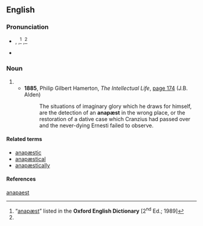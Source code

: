 ==English==
{{wikipedia}}

===Pronunciation===
* {{a|RP}} {{enPR|ăʹnəpĕst|ăʹnəpēst}}, {{IPA|/ˈænəpɛst/|lang=en}},<ref name="OED">“[http://www.oed.com/view/Entry/7075 anapæst]” listed in the '''Oxford English Dictionary''' [2<sup>nd</sup> Ed.; 1989]</ref> {{IPAchar|/ˈænəpiːst/}},<ref name="OED"/>
* {{rhymes|ɛst|iːst|lang=en}}

===Noun===
{{en-noun}}

# {{archaic form of|anapest|lang=en}}
#* '''1885''', Philip Gilbert Hamerton, ''The Intellectual Life'', [http://books.google.co.uk/books?id=UeREAAAAIAAJ&q=%22anap%C3%A6st%22&dq=%22anap%C3%A6st%22&ei=ykpNSr7EOpDUyQT55sjXAg page 174] (J.B. Alden)
#*: The situations of imaginary glory which he draws for himself, are the detection of an '''anapæst''' in the wrong place, or the restoration of a dative case which Cranzius had passed over and the never-dying Ernesti failed to observe.

====Related terms====
* [[anapæstic]]
* [[anapæstical]]
* [[anapæstically]]

====References====
<references/>

[[Category:English terms spelled with Æ|anapaest]]